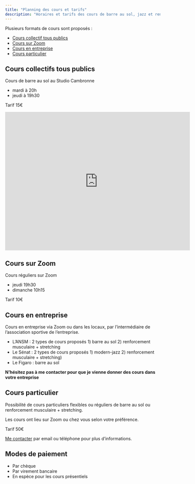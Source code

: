 ```yaml
---
title: "Planning des cours et tarifs"
description: "Horaires et tarifs des cours de barre au sol, jazz et renforcement musculaire."
---
```



Plusieurs formats de cours sont proposés :

- [Cours collectif tous publics](#cours_collectifs)
- [Cours sur Zoom](#cours_zoom)
- [Cours en entreprise](#cours_entreprise)
- [Cours particulier](#cours_particulier)

## Cours collectifs tous publics {#cours_collectifs}

Cours de barre au sol au Studio Cambronne

- mardi à 20h
- jeudi à 19h30

Tarif 15€

<iframe src="https://www.google.com/maps/embed?pb=!1m18!1m12!1m3!1d2625.601448525861!2d2.2948280154248675!3d48.846740409481356!2m3!1f0!2f0!3f0!3m2!1i1024!2i768!4f13.1!3m3!1m2!1s0x47e670178c1c5dfd%3A0xcdeddcd81b7dd27f!2s71%20Rue%20Fondary%2C%2075015%20Paris!5e0!3m2!1sen!2sfr!4v1646055588981!5m2!1sen!2sfr" width="600" height="450" style="border:0;" allowfullscreen="" loading="lazy"></iframe>

## Cours sur Zoom {#cours_zoom}

Cours réguliers sur Zoom 


- jeudi 19h30
- dimanche 10h15

Tarif 10€

## Cours en entreprise {#cours_entreprise}

Cours en entreprise via Zoom ou dans les locaux, par l'intermédiaire de l'association sportive de l'entreprise.

- L'ANSM : 2 types de cours proposés 1) barre au sol 2) renforcement musculaire + stretching
- Le Sénat : 2 types de cours proposés 1) modern-jazz 2) renforcement musculaire + stretching)
- Le Figaro : barre au sol

**N'hésitez pas à me contacter pour que je vienne donner des cours dans votre entreprise**

## Cours particulier {#cours_particulier}

Possibilité de cours particuliers flexibles ou réguliers de barre au sol ou renforcement musculaire + stretching.

Les cours ont lieu sur Zoom ou chez vous selon votre préférence.

Tarif 50€

[Me contacter](contact) par email ou téléphone pour plus d'informations.

## Modes de paiement

- Par chèque
- Par virement bancaire
- En espèce pour les cours présentiels

